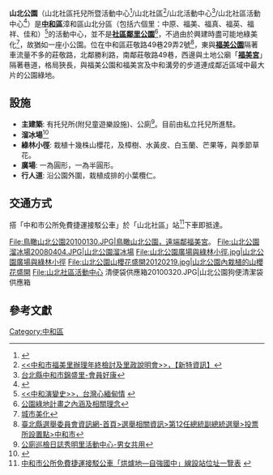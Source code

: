 {{更新|time=2019-02-07T13:50:07+00:00}}

'''山北公園'''（山北社區托兒所暨活動中心<ref name=taiwanbuying>{{Cite web |url=http://www.taiwanbuying.com.tw/QueryCC_Dateaction.ASP?yy=96&mm=10&dd=19 |title=台灣採購公報網 |accessdate=2010-01-30 |archive-date=2016-03-04 |archive-url=https://web.archive.org/web/20160304185119/http://www.taiwanbuying.com.tw/QueryCC_Dateaction.ASP?yy=96&mm=10&dd=19 |dead-url=no }}</ref>/山北社區<ref name=sint>[http://www.sint.com.tw/index_1.asp?offset=10466 <<中和市福美里辦理年終檢討及里政說明會>>，【新特資訊】]{{dead link|date=2017年12月 |bot=InternetArchiveBot |fix-attempted=yes }}</ref>/山北活動中心<ref name=ume>[http://www.ume.com.tw/23511/ume_inn_news_in.asp?auto_news=11527 台北縣中和市錦盛里-會員好康]{{dead link|date=2017年12月 |bot=InternetArchiveBot |fix-attempted=yes }}</ref>/山北社區活動中心<ref name=tnews01>{{Cite web |url=http://tnews.cc/022/Newscon1_9940.htm |title=<<中和人口多  綜合大樓需求高>>，雙和新聞網 |accessdate=2010-03-20 |archive-date=2009-11-14 |archive-url=https://web.archive.org/web/20091114234016/http://tnews.cc/022/newscon1_9940.htm |dead-url=no }}</ref>）是'''[[中和區|中和區]]'''漳和區山北分區（包括六個里：中原、福美、福真、福英、福祥、佳和）<ref name=taiwanschoolnet>[http://library.taiwanschoolnet.org/cyberfair2005/chenser/gnha/gnhaok.htm <<中和演變史>>，台灣心緬甸情] {{webarchive|url=https://web.archive.org/web/20051124224423/http://library.taiwanschoolnet.org/cyberfair2005/chenser/gnha/gnhaok.htm |date=2005-11-24 }}</ref>的活動中心，並不是'''[[社區鄰里公園|社區鄰里公園]]'''<ref name=govtw01>[https://web.archive.org/web/20051031071421/http://gisapsrv01.cpami.gov.tw/CPIS/cprpts/NANTOU/NAN-A/A-DOC/15/1502.doc 公園綠地計畫之內涵及相關理念]</ref>，不過由於興建時盡可能地綠美化<ref name=govtw02>[http://74.125.153.132/search?q=cache:TbAFOCJP4UMJ:www.junghe.tpc.gov.tw/junghe/OKP01/OKP01-4-1.htm+%E6%BC%B3%E5%92%8C%E5%8D%80+%E5%B1%B1%E5%8C%97%E5%8D%80&cd=1&hl=zh-TW&ct=clnk 城市美化]{{dead link|date=2018年2月 |bot=InternetArchiveBot |fix-attempted=yes }}</ref>，故猶如一座小公園。位在中和區莊敬路49巷29弄2號<ref name=cache01>[http://74.125.153.132/search?q=cache:ChqtVy6YTVEJ:210.69.23.143/files/20080317190629_970317-3.doc+%E7%A7%80%E6%98%8E%E5%85%AC%E5%9C%92+%E5%A4%A7%E5%8B%87%E8%A1%9729%E5%B7%B7&cd=3&hl=zh-TW&ct=clnk&gl=tw  臺北縣選舉委員會資訊網-首頁>選舉相關資訊>第12任總統副總統選舉>投票所設置點>中和市]{{dead link|date=2018年2月 |bot=InternetArchiveBot |fix-attempted=yes }}</ref>，東與'''[[福美公園|福美公園]]'''隔著車流量不多的莊敬路，北鄰勝利路，南鄰莊敬路49巷，西邊與土地公廟「'''[[中和福美宮|福美宮]]'''」隔著巷道，格局狹長，與福美公園和福美宮及中和溝旁的步道連成鄰近區域中最大片的公園綠地。

==設施==
*'''主建築''': 有托兒所(附兒童遊樂設施)、公廁<ref name=govtw03>[http://ecolife.epa.gov.tw/inspect/toiletitem/U2009120400465 公廁巡檢日誌秀明里活動中心-男女共用]</ref>。目前由私立托兒所進駐。
*'''溜冰場'''<ref name=tnews02>{{Cite web |url=http://tnews.cc/022/newscon1_11741.htm |title=<<民眾怨環境亂 公所允諾提出改善>>，雙和新聞網 |accessdate=2010-01-29 |archive-date=2016-03-05 |archive-url=https://web.archive.org/web/20160305021419/http://tnews.cc/022/newscon1_11741.htm |dead-url=no }}</ref>
*'''綠林小徑''': 栽植十幾株山櫻花，及樟樹、水黃皮、白玉蘭、芒果等，與季節草花。
*'''廣場''': 一為圓形，一為半圓形。
*'''行人道''': 沿公園外圍，栽植成排的小葉欖仁。

==交通方式==
搭「中和市公所免費捷運接駁公車」於「山北社區」站<ref name=govtw04>[http://www.junghe.tpc.gov.tw/doc/97072402.pdf 中和市公所免費捷運接駁公車「烘爐地—自強國中」線設站位址一覽表] {{webarchive|url=https://web.archive.org/web/20091229020902/http://www.junghe.tpc.gov.tw/doc/97072402.pdf |date=2009-12-29 }}</ref>下車即抵達。

<gallery>
File:鳥瞰山北公園20100130.JPG|鳥瞰山北公園，遠端鄰福美宮。
File:山北公園溜冰場20080404.JPG|山北公園溜冰場
File:山北公園廣場與綠林小徑.jpg|山北公園廣場與綠林小徑
File:山北公園山櫻花盛開20120219.jpg|山北公園內栽植的山櫻花盛開
File:山北社區活動中心 清便袋供應箱20100320.JPG|山北公園狗便清潔袋供應箱
</gallery>

==參考文獻==
{{Reflist}}

{{commons category|Shanbei Park}}

[[Category:中和區|Category:中和區]]